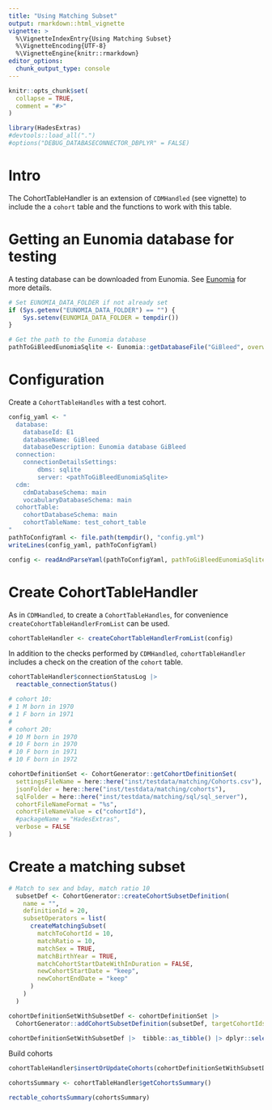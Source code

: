 ```yaml
---
title: "Using Matching Subset"
output: rmarkdown::html_vignette
vignette: >
  %\VignetteIndexEntry{Using Matching Subset}
  %\VignetteEncoding{UTF-8}
  %\VignetteEngine{knitr::rmarkdown}
editor_options: 
  chunk_output_type: console
---
```


```r
knitr::opts_chunk$set(
  collapse = TRUE,
  comment = "#>"
)
```

```r
library(HadesExtras)
#devtools::load_all(".")
#options("DEBUG_DATABASECONNECTOR_DBPLYR" = FALSE)
```

# Intro

The CohortTableHandler is an extension of `CDMHandled` (see vignette) to include the a `cohort` table and the functions to work with this table.

# Getting an Eunomia database for testing

A testing database can be downloaded from Eunomia. See [Eunomia](https://ohdsi.github.io/Eunomia/reference/getDatabaseFile.html) for more details.

```r
# Set EUNOMIA_DATA_FOLDER if not already set
if (Sys.getenv("EUNOMIA_DATA_FOLDER") == "") {
    Sys.setenv(EUNOMIA_DATA_FOLDER = tempdir())
}

# Get the path to the Eunomia database
pathToGiBleedEunomiaSqlite <- Eunomia::getDatabaseFile("GiBleed", overwrite = FALSE)
```


# Configuration 

Create a `CohortTableHandles` with a test cohort. 

```r
config_yaml <- "
  database:
    databaseId: E1
    databaseName: GiBleed
    databaseDescription: Eunomia database GiBleed
  connection:
    connectionDetailsSettings:
        dbms: sqlite
        server: <pathToGiBleedEunomiaSqlite>
  cdm:
    cdmDatabaseSchema: main
    vocabularyDatabaseSchema: main
  cohortTable:
    cohortDatabaseSchema: main
    cohortTableName: test_cohort_table
"
pathToConfigYaml <- file.path(tempdir(), "config.yml")
writeLines(config_yaml, pathToConfigYaml)
```

```r
config <- readAndParseYaml(pathToConfigYaml, pathToGiBleedEunomiaSqlite = pathToGiBleedEunomiaSqlite)
```
     
# Create CohortTableHandler

As in `CDMHandled`, to create a `CohortTableHandles`, for convenience `createCohortTableHandlerFromList` can be used. 
```r
cohortTableHandler <- createCohortTableHandlerFromList(config)
```

In addition to the checks performed by `CDMHandled`, `cohortTableHandler` includes a check on the creation of the `cohort` table. 

```r
cohortTableHandler$connectionStatusLog |> 
  reactable_connectionStatus()
```

```r

# cohort 10:
# 1 M born in 1970
# 1 F born in 1971
#
# cohort 20:
# 10 M born in 1970
# 10 F born in 1970
# 10 F born in 1971
# 10 F born in 1972

cohortDefinitionSet <- CohortGenerator::getCohortDefinitionSet(
  settingsFileName = here::here("inst/testdata/matching/Cohorts.csv"),
  jsonFolder = here::here("inst/testdata/matching/cohorts"),
  sqlFolder = here::here("inst/testdata/matching/sql/sql_server"),
  cohortFileNameFormat = "%s",
  cohortFileNameValue = c("cohortId"),
  #packageName = "HadesExtras",
  verbose = FALSE
)

```

# Create a matching subset 

```r
# Match to sex and bday, match ratio 10
  subsetDef <- CohortGenerator::createCohortSubsetDefinition(
    name = "",
    definitionId = 20,
    subsetOperators = list(
      createMatchingSubset(
        matchToCohortId = 10,
        matchRatio = 10,
        matchSex = TRUE,
        matchBirthYear = TRUE,
        matchCohortStartDateWithInDuration = FALSE,
        newCohortStartDate = "keep",
        newCohortEndDate = "keep"
      )
    )
  )
```

```r

cohortDefinitionSetWithSubsetDef <- cohortDefinitionSet |>
  CohortGenerator::addCohortSubsetDefinition(subsetDef, targetCohortIds = 20)

cohortDefinitionSetWithSubsetDef |>  tibble::as_tibble() |> dplyr::select(-sql, -json)
```


Build cohorts 
```r
cohortTableHandler$insertOrUpdateCohorts(cohortDefinitionSetWithSubsetDef )
```

```r
cohortsSummary <- cohortTableHandler$getCohortsSummary()
```

```r
rectable_cohortsSummary(cohortsSummary)
```



